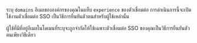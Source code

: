 ระบุ `domains` อีเมลขององค์กรของคุณในแท็บ `experience` ของตัวเชื่อมต่อ การดำเนินการนี้จะเปิดใช้งานตัวเชื่อมต่อ SSO เป็นวิธีการยืนยันตัวตนสำหรับผู้ใช้เหล่านั้น

ผู้ใช้ที่มีที่อยู่อีเมลในโดเมนที่ระบุจะถูกจำกัดให้ใช้เฉพาะตัวเชื่อมต่อ SSO ของคุณเป็นวิธีการยืนยันตัวตนเพียงวิธีเดียว

